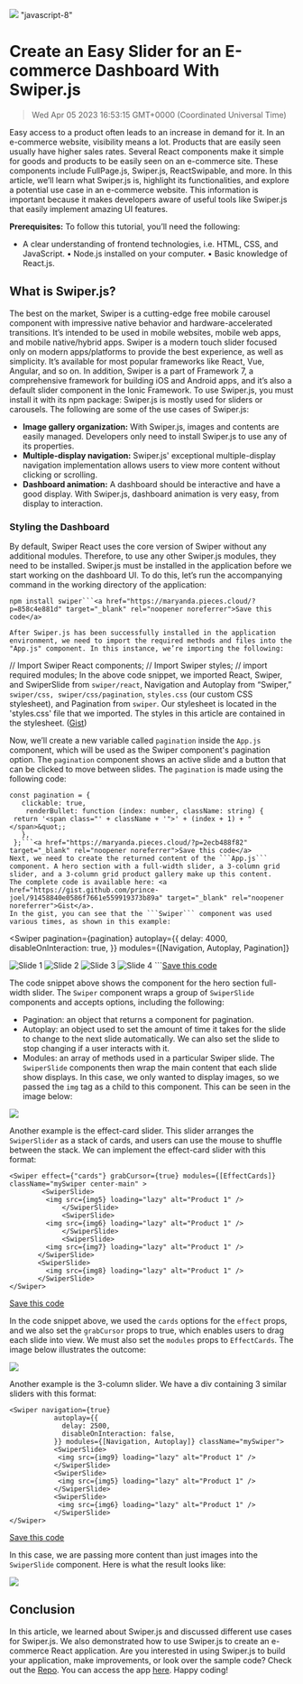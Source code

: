 ![](https://uploads-ssl.webflow.com/6143afec68f555387049efb3/63dd5da7118f263e6741c88a_skeletonscreen_ae7be1a4b127875e833a01389063b8db_2000.jpeg)
"javascript-8"
# Create an Easy Slider for an E-commerce Dashboard With Swiper.js
> Wed Apr 05 2023 16:53:15 GMT+0000 (Coordinated Universal Time)

Easy access to a product often leads to an increase in demand for it. In an e-commerce website, visibility means a lot. Products that are easily seen usually have higher sales rates. Several React components make it simple for goods and products to be easily seen on an e-commerce site. These components include FullPage.js, Swiper.js, ReactSwipable, and more.
In this article, we’ll learn what Swiper.js is, highlight its functionalities, and explore a potential use case in an e-commerce website. This information is important because it makes developers aware of useful tools like Swiper.js that easily implement amazing UI features.

**Prerequisites:**
To follow this tutorial, you’ll need the following:
- A clear understanding of frontend technologies, i.e. HTML, CSS, and JavaScript.
    • Node.js installed on your computer.
    • Basic knowledge of React.js.

## What is Swiper.js?
The best on the market, Swiper is a cutting-edge free mobile carousel component with impressive native behavior and hardware-accelerated transitions. It’s intended to be used in mobile websites, mobile web apps, and mobile native/hybrid apps. Swiper is a modern touch slider focused only on modern apps/platforms to provide the best experience, as well as simplicity. It’s available for most popular frameworks like React, Vue, Angular, and so on. In addition, Swiper is a part of Framework 7, a comprehensive framework for building iOS and Android apps, and it’s also a default slider component in the Ionic Framework. To use Swiper.js, you must install it with its npm package:
Swiper.js is mostly used for sliders or carousels. The following are some of the use cases of Swiper.js:
- **Image gallery organization:** With Swiper.js, images and contents are easily managed. Developers only need to install Swiper.js to use any of its properties.
- **Multiple-display navigation:** Swiper.js' exceptional multiple-display navigation implementation allows users to view more content without clicking or scrolling.
- **Dashboard animation:** A dashboard should be interactive and have a good display. With Swiper.js, dashboard animation is very easy, from display to interaction.

### Styling the Dashboard
By default, Swiper React uses the core version of Swiper without any additional modules. Therefore, to use any other Swiper.js modules, they need to be installed.
Swiper.js must be installed in the application before we start working on the dashboard UI.  To do this, let’s run the accompanying command in the working directory of the application:
```
npm install swiper```<a href="https://maryanda.pieces.cloud/?p=858c4e881d" target="_blank" rel="noopener noreferrer">Save this code</a>

After Swiper.js has been successfully installed in the application environment, we need to import the required methods and files into the "App.js" component. In this instance, we’re importing the following:
```
// Import Swiper React components;
// Import Swiper styles;
// import required modules;
In the above code snippet, we imported React, Swiper, and SwiperSlide from ```swiper/react```, Navigation and Autoplay from “Swiper,” ```swiper/css, swiper/css/pagination```, ```styles.css``` (our custom CSS stylesheet), and Pagination from ```swiper```.
Our stylesheet is located in the 'styles.css' file that we imported. The styles in this article are contained in the stylesheet. (<a href="https://gist.github.com/prince-joel/ede986dba221767999f27352b886bb51" target="_blank" rel="noopener noreferrer">Gist</a>)

Now, we’ll create a new variable called ```pagination``` inside the ```App.js``` component, which will be used as the Swiper component's pagination option.
The ```pagination``` component shows an active slide and a button that can be clicked to move between slides. The ```pagination``` is made using the following code:
```
const pagination = {
   clickable: true,
    renderBullet: function (index: number, className: string) {
 return '<span class="' + className + '">' + (index + 1) + "</span>&quot;;
   },
 };```<a href="https://maryanda.pieces.cloud/?p=2ecb488f82" target="_blank" rel="noopener noreferrer">Save this code</a>
Next, we need to create the returned content of the ```App.js``` component. A hero section with a full-width slider, a 3-column grid slider, and a 3-column grid product gallery make up this content.
The complete code is available here: <a href="https://gist.github.com/prince-joel/91458840e0586f7661e559919373b89a" target="_blank" rel="noopener noreferrer">Gist</a>.
In the gist, you can see that the ```Swiper``` component was used various times, as shown in this example:
```
<Swiper
         pagination={pagination}
         autoplay={{
           delay: 4000,
           disableOnInteraction: true,
         }} modules={[Navigation, Autoplay, Pagination]}
>
<SwiperSlide>
<img src={img1} loading="lazy" alt="Slide 1" /></SwiperSlide> <SwiperSlide><img src={img2} loading="lazy" alt="Slide 2" /></SwiperSlide> <SwiperSlide><img src={img3} loading="lazy" alt="Slide 3" /></SwiperSlide> <SwiperSlide><img src={img4} loading="lazy" alt="Slide 4" /></SwiperSlide>
</Swiper>```<a href="https://maryanda.pieces.cloud/?p=def04f9998" target="_blank" rel="noopener noreferrer">Save this code</a>

The code snippet above shows the component for the hero section full-width slider. The ```Swiper``` component wraps a group of ```SwiperSlide``` components and accepts options, including the following:
- Pagination: an object that returns a component for pagination.
- Autoplay: an object used to set the amount of time it takes for the slide to change to the next slide automatically. We can also set the slide to stop changing if a user interacts with it.
- Modules: an array of methods used in a particular Swiper slide.
The ```SwiperSlide``` components then wrap the main content that each slide show displays. In this case, we only wanted to display images, so we passed the ```img``` tag as a child to this component. This can be seen in the image below:

![](https://uploads-ssl.webflow.com/6143afec68f555387049efb3/63b5c145deebfe794ae78e27_Screenshot2023-01-04at1_10_37PM_5279fb7209b6dc67d06916e4ef9b4664_800.png)

Another example is the effect-card slider. This slider arranges the ```SwiperSlider``` as a stack of cards, and users can use the mouse to shuffle between the stack. We can implement the effect-card slider with this format:

```
<Swiper effect={"cards"} grabCursor={true} modules={[EffectCards]} className="mySwiper center-main" >
        <SwiperSlide>
         <img src={img5} loading="lazy" alt="Product 1" />
             </SwiperSlide>
             <SwiperSlide>
         <img src={img6} loading="lazy" alt="Product 1" />
             </SwiperSlide>
             <SwiperSlide>
         <img src={img7} loading="lazy" alt="Product 1" />
       </SwiperSlide>
       <SwiperSlide>
         <img src={img8} loading="lazy" alt="Product 1" />
       </SwiperSlide>
</Swiper>
```

<a href="https://maryanda.pieces.cloud/?p=422c4fbe13" target="_blank" rel="noopener noreferrer">Save this code</a>

In the code snippet above, we used the ```cards``` options for the ```effect``` props, and we also set the ```grabCursor``` props to true, which enables users to drag each slide into view. We must also set the ```modules``` props to ```EffectCards```.
The image below illustrates the outcome:

![](https://uploads-ssl.webflow.com/6143afec68f555387049efb3/63b5c145deebfe0939e78e17_Screenshot2023-01-04at1_09_19PM_8f28eb5355baa928143519a18ddaf1c5_800.jp)

Another example is the 3-column slider. We have a div containing 3 similar sliders with this format:

```
<Swiper navigation={true}
           autoplay={{
             delay: 2500,
             disableOnInteraction: false,
           }} modules={[Navigation, Autoplay]} className="mySwiper">
           <SwiperSlide>
            <img src={img9} loading="lazy" alt="Product 1" />
           </SwiperSlide>
           <SwiperSlide>
            <img src={img5} loading="lazy" alt="Product 1" />
           </SwiperSlide>
           <SwiperSlide>
            <img src={img6} loading="lazy" alt="Product 1" />
           </SwiperSlide>
</Swiper>

```

<a href="https://maryanda.pieces.cloud/?p=bc6346bbee" target="_blank" rel="noopener noreferrer">Save this code</a>

In this case, we are passing more content than just images into the ```SwiperSlide``` component. Here is what the result looks like:

![](https://uploads-ssl.webflow.com/6143afec68f555387049efb3/63b5c147deebfed908e78f37_Screenshot2023-01-04at1_10_18PM_e5f07341cb6a5229477e3dba12944b71_800.png)

## Conclusion
In this article, we learned about Swiper.js and discussed different use cases for Swiper.js.
We also demonstrated how to use Swiper.js to create an e-commerce React application. Are you interested in using Swiper.js to build your application, make improvements, or look over the sample code? Check out the <a href="https://github.com/prince-joel/ChrisSwiper" target="_blank" rel="noopener noreferrer">Repo</a>. You can access the app <a href="https://chris-swiper.vercel.app/" target="_blank" rel="noopener noreferrer">here</a>. Happy coding!
